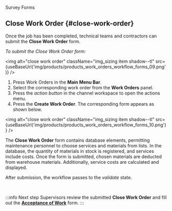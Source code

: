 
<span className="hero__title">Survey Forms</span>
<br/>

## Close Work Order {#close-work-order}

Once the job has been completed, technical teams and contractors can submit the **Close Work Order** form. 

<div className="alert alert--primary">

_To submit the Close Work Order form:_

<img alt="close work order" className="img_sizing item shadow--tl" src={useBaseUrl('img/products/products_work_orders_workflow_forms_09.png')} />
<br/>

1. Press <span className="badge badge--primary">Work Orders</span> in the **Main Menu Bar**.
2. Select the corresponding work order from the **Work Orders** panel.
3. Press the _action button_ in the channel workspace to open the actions menu.
4. Press the **Create Work Order**. The corresponding form appears as shown below.

<img alt="close work order" className="img_sizing item shadow--tl" src={useBaseUrl('img/products/products_work_orders_workflow_forms_10.png')} />
<br/>

The **Close Work Order** form contains database elements, permitting maintenance personnel to choose services and materials from lists. In the database, the quantity of materials in stock is registered, and services include costs. Once the form is submitted, chosen materials are deducted from warehouse materials. Additionally, service costs are calculated and displayed.

After submission, the workflow passes to the _validate_ state.

</div>
<br/>

:::info Next step
Supervisors review the submitted **Close Work Order** and fill out the [**Acceptance of Work**](surveys-acceptance) form.
:::

